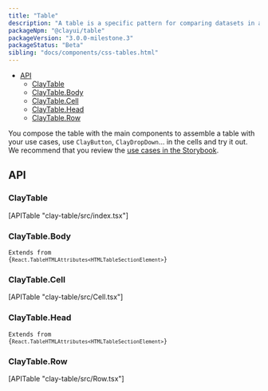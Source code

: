 ```yaml
---
title: "Table"
description: "A table is a specific pattern for comparing datasets in a very direct and analytical way."
packageNpm: "@clayui/table"
packageVersion: "3.0.0-milestone.3"
packageStatus: "Beta"
sibling: "docs/components/css-tables.html"
---
```



<div class="nav-toc">

- [API](#api)
  - [ClayTable](#claytable)
  - [ClayTable.Body](#claytable.body)
  - [ClayTable.Cell](#claytable.cell)
  - [ClayTable.Head](#claytable.head)
  - [ClayTable.Row](#claytable.row)

</div>

You compose the table with the main components to assemble a table with your use cases, use `ClayButton`, `ClayDropDown`... in the cells and try it out. We recommend that you review the [use cases in the Storybook](https://storybook.clayui.com/?path=/story/claytable--default).

<Table />

## API

### ClayTable

<div>
	[APITable "clay-table/src/index.tsx"]
</div>

### ClayTable.Body

<code class="list-api-item-type">Extends from {`React.TableHTMLAttributes<HTMLTableSectionElement>`}</code>

### ClayTable.Cell

<div>
	[APITable "clay-table/src/Cell.tsx"]
</div>

### ClayTable.Head

<code class="list-api-item-type">Extends from {`React.TableHTMLAttributes<HTMLTableSectionElement>`}</code>

### ClayTable.Row

<div>
	[APITable "clay-table/src/Row.tsx"]
</div>
